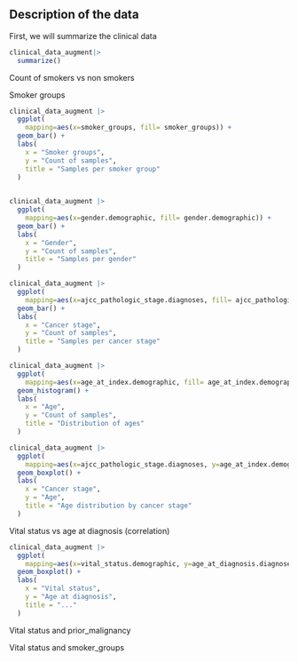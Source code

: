 ## Description of the data

First, we will summarize the clinical data

```r
clinical_data_augment|>
  summarize()
```

Count of smokers vs non smokers

Smoker groups

```r
clinical_data_augment |>
  ggplot(
    mapping=aes(x=smoker_groups, fill= smoker_groups)) +
  geom_bar() +
  labs(
    x = "Smoker groups",
    y = "Count of samples",
    title = "Samples per smoker group"
  )
  

```

```r
clinical_data_augment |>
  ggplot(
    mapping=aes(x=gender.demographic, fill= gender.demographic)) +
  geom_bar() +
  labs(
    x = "Gender",
    y = "Count of samples",
    title = "Samples per gender"
  )
```

```r
clinical_data_augment |>
  ggplot(
    mapping=aes(x=ajcc_pathologic_stage.diagnoses, fill= ajcc_pathologic_stage.diagnoses)) +
  geom_bar() +
  labs(
    x = "Cancer stage",
    y = "Count of samples",
    title = "Samples per cancer stage"
  )
```

```r
clinical_data_augment |>
  ggplot(
    mapping=aes(x=age_at_index.demographic, fill= age_at_index.demographic)) +
  geom_histogram() +
  labs(
    x = "Age",
    y = "Count of samples",
    title = "Distribution of ages"
  )
```

```r
clinical_data_augment |>
  ggplot(
    mapping=aes(x=ajcc_pathologic_stage.diagnoses, y=age_at_index.demographic, fill= ajcc_pathologic_stage.diagnoses)) +
  geom_boxplot() +
  labs(
    x = "Cancer stage",
    y = "Age",
    title = "Age distribution by cancer stage"
  )
```

Vital status vs age at diagnosis (correlation)

```r
clinical_data_augment |>
  ggplot(
    mapping=aes(x=vital_status.demographic, y=age_at_diagnosis.diagnoses, fill= vital_status.demographic)) +
  geom_boxplot() +
  labs(
    x = "Vital status",
    y = "Age at diagnosis",
    title = "..."
  )
```

Vital status and prior_malignancy

Vital status and smoker_groups
